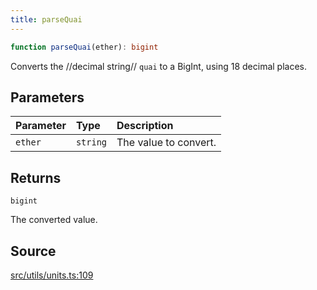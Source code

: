 ```yaml
---
title: parseQuai
---
```


```ts
function parseQuai(ether): bigint
```

Converts the //decimal string// `quai` to a BigInt, using 18 decimal places.

## Parameters

| Parameter | Type | Description |
| :------ | :------ | :------ |
| `ether` | `string` | The value to convert. |

## Returns

`bigint`

The converted value.

## Source

[src/utils/units.ts:109](https://github.com/dominant-strategies/quais-6.js/blob/95934f9b18ff90a0666dd9772179b612f2ad5510/src/utils/units.ts#L109)
